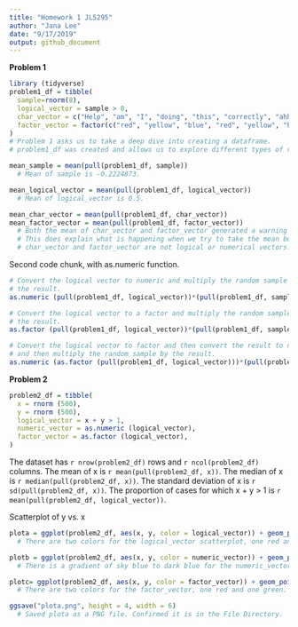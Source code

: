 ```yaml
---
title: "Homework 1 JL5295"
author: "Jana Lee"
date: "9/17/2019"
output: github_document
---
```

**Problem 1**
```r
library (tidyverse)
problem1_df = tibble(
  sample=rnorm(8),
  logical_vector = sample > 0,
  char_vector = c("Help", "am", "I", "doing", "this", "correctly", "ahh", "ahh"),
  factor_vector = factor(c("red", "yellow", "blue", "red", "yellow", "blue","red", "red"))
)
# Problem 1 asks us to take a deep dive into creating a dataframe. 
# problem1_df was created and allows us to explore different types of vectors.

mean_sample = mean(pull(problem1_df, sample))
  # Mean of sample is -0.2224873.

mean_logical_vector = mean(pull(problem1_df, logical_vector))
  # Mean of logical_vector is 0.5.

mean_char_vector = mean(pull(problem1_df, char_vector))
mean_factor_vector = mean(pull(problem1_df, factor_vector))
  # Both the mean of char_vector and factor_vector generated a warning message. 
  # This does explain what is happening when we try to take the mean because 
  # char_vector and factor_vector are not logical or numerical vectors.
```

Second code chunk, with as.numeric function.
```r
# Convert the logical vector to numeric and multiply the random sample by 
# the result.
as.numeric (pull(problem1_df, logical_vector))*(pull(problem1_df, sample))

# Convert the logical vector to a factor and multiply the random sample by 
# the result.
as.factor (pull(problem1_df, logical_vector))*(pull(problem1_df, sample))

# Convert the logical vector to factor and then convert the result to nnumeric 
# and then multiply the random sample by the result.
as.numeric (as.factor (pull(problem1_df, logical_vector)))*(pull(problem1_df, sample))

```

**Problem 2**
```r
problem2_df = tibble(
  x = rnorm (500),
  y = rnorm (500),
  logical_vector = x + y > 1,
  numeric_vector = as.numeric (logical_vector),
  factor_vector = as.factor (logical_vector),
)
```
The dataset has `r nrow(problem2_df)` rows and `r ncol(problem2_df)` columns.
The mean of x is `r mean(pull(problem2_df, x))`.
The median of x is `r median(pull(problem2_df, x))`.
The standard deviation of x is `r sd(pull(problem2_df, x))`.
The proportion of cases for which x + y > 1 is `r mean(pull(problem2_df, logical_vector))`.

Scatterplot of y vs. x
```r
plota = ggplot(problem2_df, aes(x, y, color = logical_vector)) + geom_point()
  # There are two colors for the logical_vector scatterplot, one red and one green.

plotb = ggplot(problem2_df, aes(x, y, color = numeric_vector)) + geom_point()
  # There is a gradient of sky blue to dark blue for the numeric_vector scatterplot.

plotc= ggplot(problem2_df, aes(x, y, color = factor_vector)) + geom_point()
  # There are two colors for the factor_vector, one red and one green.

ggsave("plota.png", height = 4, width = 6)
  # Saved plota as a PNG file. Confirmed it is in the File Directory.
```

